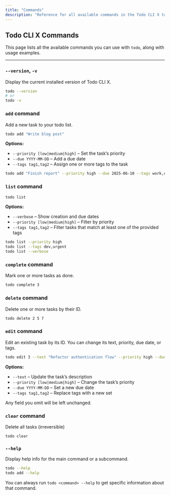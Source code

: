 ```yaml
---
title: "Commands"
description: "Reference for all available commands in the Todo CLI X tool"
---
```



## Todo CLI X Commands

This page lists all the available commands you can use with `todo`, along with usage examples.

---

### `--version`, `-v`

Display the current installed version of Todo CLI X.

```bash Bash
todo --version
# or
todo -v
```

### `add` command

Add a new task to your todo list.

```bash Bash
todo add "Write blog post"
```

**Options:**

- `--priority [low|medium|high]` – Set the task’s priority
- `--due YYYY-MM-DD` – Add a due date
- `--tags tag1,tag2` – Assign one or more tags to the task

```bash bash
todo add "Finish report" --priority high --due 2025-06-10 --tags work,urgent
```

### `list` command

```bash Bash
todo list
```

**Options:**

- `--verbose` – Show creation and due dates
- `--priority [low|medium|high]` – Filter by priority
- `--tags tag1,tag2` – Filter tasks that match at least one of the provided tags

```bash Bash
todo list --priority high
todo list --tags dev,urgent
todo list --verbose
```

### `complete` command

Mark one or more tasks as done.

```bash Bash
todo complete 3
```


### `delete` command

Delete one or more tasks by their ID.

```bash Bash
todo delete 2 5 7
```

### `edit` command

Edit an existing task by its ID. You can change its text, priority, due date, or tags.

```bash Bash
todo edit 3 --text "Refactor authentication flow" --priority high --due 2025-06-20 --tags backend,urgent
```

**Options:**

- `--text` – Update the task’s description
- `--priority [low|medium|high]` – Change the task’s priority
- `--due YYYY-MM-DD` – Set a new due date
- `--tags tag1,tag2` – Replace tags with a new set

Any field you omit will be left unchanged.

### `clear` command

<Warning>Delete all tasks (irreversible)</Warning>

```bash Bash
todo clear
```

### `--help`

Display help info for the main command or a subcommand.

```bash Bash
todo --help
todo add --help
```

<Tip>You can always run `todo <command> --help` to get specific information about that command.</Tip>